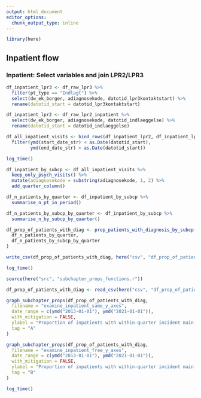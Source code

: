 ```yaml
---
output: html_document
editor_options: 
  chunk_output_type: inline
---
```

```r
library(here)
```


## Inpatient flow
### Inpatient: Select variables and join LPR2/LPR3 
```r
df_inpatient_lpr3 <- df_raw_lpr3 %>%
  filter(pt_type == "Indlagt") %>%
  select(dw_ek_borger, adiagnosekode, datotid_lpr3kontaktstart) %>%
  rename(datotid_start = datotid_lpr3kontaktstart)

df_inpatient_lpr2 <- df_raw_lpr2_inpatient %>%
  select(dw_ek_borger, adiagnosekode, datotid_indlaeggelse) %>%
  rename(datotid_start = datotid_indlaeggelse)

df_all_inpatient_visits <- bind_rows(df_inpatient_lpr2, df_inpatient_lpr3) %>%
  filter(ymd(start_date_str) < as.Date(datotid_start), 
         ymd(end_date_str) > as.Date(datotid_start))

log_time()
```

```r
df_inpatient_by_subcp <- df_all_inpatient_visits %>%
  keep_only_psych_visits() %>%
  mutate(adiagnosekode = substring(adiagnosekode, 1, 2) %>%
  add_quarter_column()

df_n_patients_by_quarter <- df_inpatient_by_subcp %>%
  summarise_n_pt_in_period()

df_n_patients_by_subcp_by_quarter <- df_inpatient_by_subcp %>%
  summarise_n_by_subcp_by_quarter()

df_prop_of_patients_with_diag <- prop_patients_with_diagnosis_by_subcp(
  df_n_patients_by_quarter,
  df_n_patients_by_subcp_by_quarter
)

write_csv(df_prop_of_patients_with_diag, here("csv", "df_prop_of_patients_with_diag"))

log_time()
```

```r
source(here("src", "subchapter_props_functions.r"))

df_prop_of_patients_with_diag <- read_csv(here("csv", "df_prop_of_patients_with_diag"))

graph_subchapter_props(df_prop_of_patients_with_diag,
  filename = "examine_inpatient_same_y_axes",
  date_range = c(ymd("2013-01-01"), ymd("2021-01-01")),
  with_mitigation = FALSE,
  ylabel = "Proportion of inpatients with within-quarter incident main diagnosis from chapter",
  tag = "A"
)

graph_subchapter_props(df_prop_of_patients_with_diag,
  filename = "examine_inpatient_free_y_axes",
  date_range = c(ymd("2013-01-01"), ymd("2021-01-01")),
  with_mitigation = FALSE,
  ylabel = "Proportion of inpatients with within-quarter incident main diagnosis from chapter",
  tag = "B"
)

log_time()
```